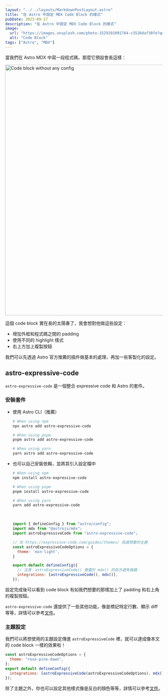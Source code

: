```yaml
---
layout: "../../layouts/MarkdownPostLayout.astro"
title: "在 Astro 中設定 MDX Code Block 的樣式"
pubDate: 2023-09-17
description: "在 Astro 中設定 MDX Code Block 的樣式"
image:
  url: "https://images.unsplash.com/photo-1529101091764-c3526daf38fe?q=80&w=2233&auto=format&fit=crop&ixlib=rb-4.0.3&ixid=M3wxMjA3fDB8MHxwaG90by1wYWdlfHx8fGVufDB8fHx8fA%3D%3D"
  alt: "Code Block"
tags: ["Astro", "MDX"]
---
```



當我們在 Astro MDX 中寫一段程式碼，那麼它預設會長這樣：

<Image src={astroCodeBlock1} width="800" alt="Code block without any config" />

這個 code block 實在長的太陽春了，我會想對他做這些設定：

- 增加外框和程式碼之間的 padding
- 使用不同的 highlight 樣式
- 右上方加上複製按鈕

我們可以先透過 Astro 官方推薦的插件做基本的處理，再加一些客製化的設定。

## astro-expressive-code

`astro-expressive-code` 是一個整合 expressive code 和 Astro 的套件。

### 安裝套件

- 使用 Astro CLI（推薦）

  ```bash
  # When using npm
  npx astro add astro-expressive-code

  # When using pnpm
  pnpm astro add astro-expressive-code

  # When using yarn
  yarn astro add astro-expressive-code
  ```

- 也可以自己安裝依賴，並將其引入設定檔中

  ```bash
  # When using npm
  npm install astro-expressive-code

  # When using pnpm
  pnpm install astro-expressive-code

  # When using yarn
  yarn add astro-expressive-code
  ```

  <br />

  ```js title="astro.config.mjs"
  import { defineConfig } from "astro/config";
  import mdx from "@astrojs/mdx";
  import astroExpressiveCode from "astro-expressive-code";

  // 在 https://expressive-code.com/guides/themes/ 挑選想要的主題
  const astroExpressiveCodeOptions = {
    theme: 'min-light',
  }

  export default defineConfig({
    // 注意：astroExpressiveCode() 需置於 mdx() 的前方避免報錯
    integrations: [astroExpressiveCode(), mdx()],
  });
  ```

設定完成後可以看到 code block 有如我們想要的那樣加上了 padding 和右上角的複製按鈕。

`astro-expressive-code` 還提供了一些其他功能，像是標記特定行數、顯示 diff 等等，詳情可以參考[文件](https://github.com/expressive-code/expressive-code/blob/main/packages/%40expressive-code/plugin-text-markers/README.md#usage-in-markdown--mdx-documents)。

### 主題設定

我們可以將想使用的主題設定傳進 `astroExpressiveCode` 裡，就可以達成像本文的 code block 一樣的效果啦！

```js title="astro.config.mjs"
const astroExpressiveCodeOptions = {
  theme: "rose-pine-dawn",
};
export default defineConfig({
  integrations: [astroExpressiveCode(astroExpressiveCodeOptions), mdx()],
});
```

除了主題之外，你也可以設定其他樣式像是反白的顏色等等，詳情可以參考[文件](https://github.com/expressive-code/expressive-code/blob/main/packages/astro-expressive-code/README.md#configuration)。
